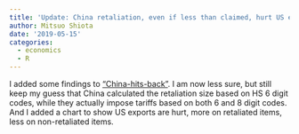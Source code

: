 ```yaml
---
title: 'Update: China retaliation, even if less than claimed, hurt US exports'
author: Mitsuo Shiota
date: '2019-05-15'
categories:
  - economics
  - R
---
```


I added some findings to ["China-hits-back"](https://github.com/mitsuoxv/us-tariffs-on-china/blob/master/China-hits-back.md). I am now less sure, but still keep my guess that China calculated the retaliation size based on HS 6 digit codes, while they actually impose tariffs based on both 6 and 8 digit codes. And I added a chart to show US exports are hurt, more on retaliated items, less on non-retaliated items.
